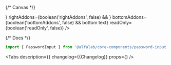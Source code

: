 

<Meta title='Components/PasswordInput' component={PasswordInput} id='PasswordInput' />

{/* Canvas */}

<Story name='PasswordInput'>
    <PasswordInput
        block={boolean('block', false)}
        size={select('size', ['s', 'm', 'l', 'xl'], 's')}
        disabled={boolean('disabled', false)}
        placeholder={text('placeholder', '')}
        label={text('label', '')}
        hint={text('hint', '')}
        error={text('error', '')}
        success={boolean('success', false)}
        leftAddons={boolean('leftAddons', false) && <StarMIcon />}
        rightAddons={boolean('rightAddons', false) && <StarMIcon />}
        bottomAddons={boolean('bottomAddons', false) && <span>bottom text</span>}
        readOnly={boolean('readOnly', false)}
    />
</Story>

{/* Docs */}

<ComponentHeader
    name='PasswordInput'
    version={packageJson.version}
    package='@alfalab/core-components/password-input'
/>

```jsx
import { PasswordInput } from '@alfalab/core-components/password-input';
```

<Tabs
    description={<Description />}
    changelog={<Markdown>{Changelog}</Markdown>}
    props={<ArgsTable of={PasswordInputTS} />}
/>
